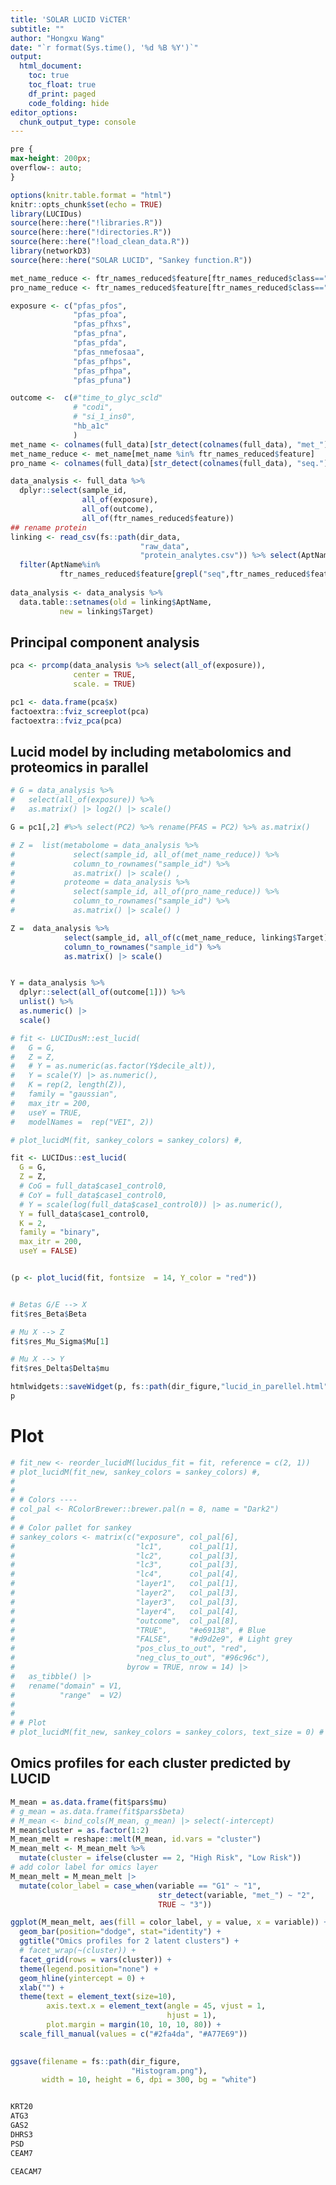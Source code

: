 ---
title: 'SOLAR LUCID ViCTER'
subtitle: ""
author: "Hongxu Wang"
date: "`r format(Sys.time(), '%d %B %Y')`"
output:
  html_document:
    toc: true
    toc_float: true
    df_print: paged
    code_folding: hide
editor_options: 
  chunk_output_type: console
---

```{css, echo=FALSE}
pre {
max-height: 200px;
overflow-: auto;
}

```


```{r setup, include=FALSE, echo=FALSE}
options(knitr.table.format = "html")
knitr::opts_chunk$set(echo = TRUE)
library(LUCIDus)
source(here::here("!libraries.R"))
source(here::here("!directories.R"))
source(here::here("!load_clean_data.R"))
library(networkD3)
source(here::here("SOLAR LUCID", "Sankey function.R"))

met_name_reduce <- ftr_names_reduced$feature[ftr_names_reduced$class=="met"]
pro_name_reduce <- ftr_names_reduced$feature[ftr_names_reduced$class=="pro"]

exposure <- c("pfas_pfos",
              "pfas_pfoa",
              "pfas_pfhxs",
              "pfas_pfna",
              "pfas_pfda",
              "pfas_nmefosaa",
              "pfas_pfhps",
              "pfas_pfhpa",
              "pfas_pfuna")

outcome <-  c(#"time_to_glyc_scld"
              # "codi",
              # "si_1_ins0",
              "hb_a1c"
              )
met_name <- colnames(full_data)[str_detect(colnames(full_data), "met_")]
met_name_reduce <- met_name[met_name %in% ftr_names_reduced$feature]
pro_name <- colnames(full_data)[str_detect(colnames(full_data), "seq.")]

data_analysis <- full_data %>% 
  dplyr::select(sample_id, 
                all_of(exposure), 
                all_of(outcome),
                all_of(ftr_names_reduced$feature)) 
## rename protein
linking <- read_csv(fs::path(dir_data, 
                             "raw_data",
                             "protein_analytes.csv")) %>% select(AptName, Target) %>% 
  filter(AptName%in%
           ftr_names_reduced$feature[grepl("seq",ftr_names_reduced$feature)])
 
data_analysis <- data_analysis %>% 
  data.table::setnames(old = linking$AptName,
           new = linking$Target)

```

## Principal component analysis
```{r pca}
pca <- prcomp(data_analysis %>% select(all_of(exposure)), 
              center = TRUE, 
              scale. = TRUE)

pc1 <- data.frame(pca$x) 
factoextra::fviz_screeplot(pca)
factoextra::fviz_pca(pca)
```

## Lucid model by including metabolomics and proteomics in parallel

```{r lucid in parallel}
# G = data_analysis %>%
#   select(all_of(exposure)) %>%
#   as.matrix() |> log2() |> scale()

G = pc1[,2] #%>% select(PC2) %>% rename(PFAS = PC2) %>% as.matrix()

# Z =  list(metabolome = data_analysis %>%
#             select(sample_id, all_of(met_name_reduce)) %>%
#             column_to_rownames("sample_id") %>%
#             as.matrix() |> scale() ,
#           proteome = data_analysis %>%
#             select(sample_id, all_of(pro_name_reduce)) %>%
#             column_to_rownames("sample_id") %>%
#             as.matrix() |> scale() )

Z =  data_analysis %>%
            select(sample_id, all_of(c(met_name_reduce, linking$Target))) %>%
            column_to_rownames("sample_id") %>%
            as.matrix() |> scale()


Y = data_analysis %>% 
  dplyr::select(all_of(outcome[1])) %>% 
  unlist() %>%
  as.numeric() |> 
  scale()  

# fit <- LUCIDusM::est_lucid(
#   G = G, 
#   Z = Z, 
#   # Y = as.numeric(as.factor(Y$decile_alt)),
#   Y = scale(Y) |> as.numeric(),
#   K = rep(2, length(Z)), 
#   family = "gaussian", 
#   max_itr = 200, 
#   useY = TRUE, 
#   modelNames =  rep("VEI", 2))

# plot_lucidM(fit, sankey_colors = sankey_colors) #, 

fit <- LUCIDus::est_lucid(
  G = G, 
  Z = Z, 
  # CoG = full_data$case1_control0,
  # CoY = full_data$case1_control0,
  # Y = scale(log(full_data$case1_control0)) |> as.numeric(),
  Y = full_data$case1_control0,
  K = 2, 
  family = "binary", 
  max_itr = 200, 
  useY = FALSE)


(p <- plot_lucid(fit, fontsize  = 14, Y_color = "red"))


# Betas G/E --> X
fit$res_Beta$Beta

# Mu X --> Z
fit$res_Mu_Sigma$Mu[1]

# Mu X --> Y
fit$res_Delta$Delta$mu

htmlwidgets::saveWidget(p, fs::path(dir_figure,"lucid_in_parellel.html"))
p
```



# Plot
```{r}
# fit_new <- reorder_lucidM(lucidus_fit = fit, reference = c(2, 1))
# plot_lucidM(fit_new, sankey_colors = sankey_colors) #, 
# 
# 
# # Colors ----
# col_pal <- RColorBrewer::brewer.pal(n = 8, name = "Dark2")
# 
# # Color pallet for sankey
# sankey_colors <- matrix(c("exposure", col_pal[6],
#                           "lc1",      col_pal[1],
#                           "lc2",      col_pal[3],
#                           "lc3",      col_pal[3],
#                           "lc4",      col_pal[4],
#                           "layer1",   col_pal[1],
#                           "layer2",   col_pal[3],
#                           "layer3",   col_pal[3],
#                           "layer4",   col_pal[4],
#                           "outcome",  col_pal[8],
#                           "TRUE",     "#e69138", # Blue
#                           "FALSE",    "#d9d2e9", # Light grey
#                           "pos_clus_to_out", "red", 
#                           "neg_clus_to_out", "#96c96c"), 
#                         byrow = TRUE, nrow = 14) |> 
#   as_tibble() |>
#   rename("domain" = V1, 
#          "range"  = V2)
# 
# 
# # Plot
# plot_lucidM(fit_new, sankey_colors = sankey_colors, text_size = 0) #

```

## Omics profiles for each cluster predicted by LUCID
```{r}
M_mean = as.data.frame(fit$pars$mu)
# g_mean = as.data.frame(fit$pars$beta)
# M_mean <- bind_cols(M_mean, g_mean) |> select(-intercept)
M_mean$cluster = as.factor(1:2)
M_mean_melt = reshape::melt(M_mean, id.vars = "cluster") 
M_mean_melt <- M_mean_melt %>% 
  mutate(cluster = ifelse(cluster == 2, "High Risk", "Low Risk"))
# add color label for omics layer
M_mean_melt = M_mean_melt |>
  mutate(color_label = case_when(variable == "G1" ~ "1", 
                                 str_detect(variable, "met_") ~ "2", 
                                 TRUE ~ "3"))

ggplot(M_mean_melt, aes(fill = color_label, y = value, x = variable)) +
  geom_bar(position="dodge", stat="identity") +
  ggtitle("Omics profiles for 2 latent clusters") +
  # facet_wrap(~(cluster)) +
  facet_grid(rows = vars(cluster)) +
  theme(legend.position="none") +
  geom_hline(yintercept = 0) +
  xlab("") +
  theme(text = element_text(size=10),
        axis.text.x = element_text(angle = 45, vjust = 1,
                                   hjust = 1),
        plot.margin = margin(10, 10, 10, 80)) +
  scale_fill_manual(values = c("#2fa4da", "#A77E69"))
  

ggsave(filename = fs::path(dir_figure,
                           "Histogram.png"),
       width = 10, height = 6, dpi = 300, bg = "white")


KRT20
ATG3
GAS2
DHRS3
PSD
CEAM7

CEACAM7      


```

